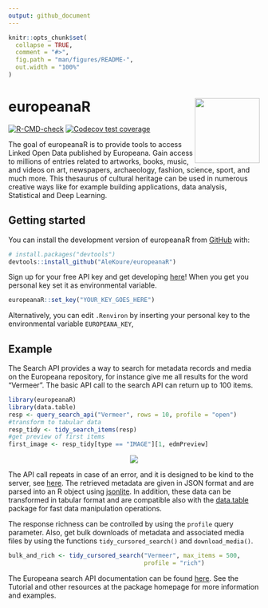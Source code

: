 ```yaml
---
output: github_document
---
```


```r
knitr::opts_chunk$set(
  collapse = TRUE,
  comment = "#>",
  fig.path = "man/figures/README-",
  out.width = "100%"
)
```
# europeanaR <a href="http://eworx-org.github.io/europeanaR/" rel="nofollow"><img src='man/figures/logo.svg' align="right" height="130"/></a>

<!-- badges: start -->
[![R-CMD-check](https://github.com/AleKoure/europeanaR/workflows/R-CMD-check/badge.svg)](https://github.com/AleKoure/europeanaR/actions)
[![Codecov test coverage](https://codecov.io/gh/AleKoure/europeanaR/branch/main/graph/badge.svg)](https://app.codecov.io/gh/AleKoure/europeanaR?branch=main)
<!-- badges: end -->

The goal of europeanaR is to provide tools to access Linked Open Data published
by Europeana. Gain access to millions of entries related to artworks, books,
music, and videos on art, newspapers, archaeology, fashion, science, sport,
and much more. This thesaurus of cultural heritage can be used in numerous
creative ways like for example building applications, data analysis,
Statistical and Deep Learning.

## Getting started

You can install the development version of europeanaR from
[GitHub](https://github.com/) with:

``` r
# install.packages("devtools")
devtools::install_github("AleKoure/europeanaR")
```

Sign up for your free API key and get developing [here](https://pro.europeana.eu/page/get-api)! 
When you get you personal key set it as environmental variable.

```r
europeanaR::set_key("YOUR_KEY_GOES_HERE")
```

Alternatively, you can edit `.Renviron` by inserting your personal key to the
environmental variable `EUROPEANA_KEY`,

## Example

The Search API provides a way to search for metadata records and media on the
Europeana repository, for instance give me all results for the word "Vermeer".
The basic API call to the search API can return up to 100 items.

```r
library(europeanaR)
library(data.table)
resp <- query_search_api("Vermeer", rows = 10, profile = "open")
#transform to tabular data
resp_tidy <- tidy_search_items(resp)
#get preview of first items
first_image <- resp_tidy[type == "IMAGE"][1, edmPreview]
```

<center><img src="`r first_image`"></center>

The API call repeats in case of an error, and it is designed to be kind to the
server, see [here](https://httr.r-lib.org/reference/RETRY.html). The retrieved
metadata are given in JSON format and are parsed into an R
object using [jsonlite](https://arxiv.org/abs/1403.2805). In addition, these
data can be transformed in tabular format and are compatible also with the
[data.table](https://github.com/Rdatatable/data.table) package for fast data
manipulation operations.

The response richness can be controlled by using the `profile` query parameter.
Also, get bulk downloads of metadata and associated media files by using
the functions `tidy_cursored_search()` and `download_media()`.

```r
bulk_and_rich <- tidy_cursored_search("Vermeer", max_items = 500,
                                      profile = "rich")
```

The Europeana search API documentation can be found
[here](https://pro.europeana.eu/page/search). See the Tutorial and other
resources at the package homepage for more information and examples.




